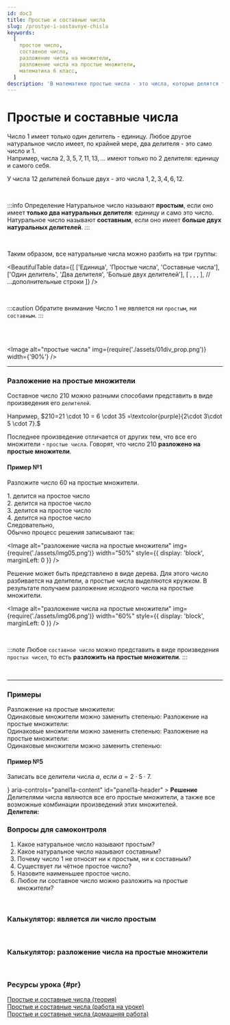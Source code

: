 ```yaml
---
id: doc3
title: Простые и составные числа
slug: /prostye-i-sostavnye-chisla
keywords:
  [
    простое число,
    составное число,
    разложение числа на множители,
    разложение числа на простые множители,
    математика 6 класс,
  ]
description: 'В математике простые числа - это числа, которые делятся только на себя и на единицу, в то время как составные числа имеют дополнительные делители. Разложение числа на простые множители помогает упростить математические операции и лучше понимать свойства чисел.'
---
```



# Простые и составные числа

Число $1$ имеет только один делитель - единицу. Любое другое натуральное число имеет, по крайней мере, два делителя - это само число и $1$. <br />
Например, числа $2,3,5,7,11,13, ...$ имеют только по $2$ делителя: единицу и самого себя.

<TeX math="3:3=1;\quad 3:1=3." block />

У числа $12$ делителей больше двух - это числа $1,2,3,4,6,12.$

<br />

:::info Определение
Натуральное число называют **простым**, если оно имеет **только два натуральных делителя**: единицу и само это число.<br />
Натуральное число называют **составным**, если оно имеет **больше двух натуральных делителей**.
:::

<br />

Таким образом, все натуральные числа можно разбить на три группы:

<BeautifulTable
  data={[
    ['Единица', 'Простые числа', 'Составные числа'],
    ['Один делитель', 'Два делителя', 'Больше двух делителей'],
    [
      <TeX math="1" />,
      <TeX math="2, 3, 5, 7, 11, 13,..." />,
      <TeX math="4, 6, 8, 9, 10, 12, ...," />,
    ],
    // ...дополнительные строки
  ]}
/>

<br />

:::caution Обратите внимание
Число $1$ не является ни `простым`, ни `составным`.
:::

<br />
<br />

<Image
  alt="простые числа"
  img={require('./assets/01div_prop.png')}
  width={'90%'}
/>

<hr />

### Разложение на простые множители

Составное число $210$ можно разными способами представить в виде произведения его `делителей`.<br />

Например, $210=21 \cdot 10 = 6 \cdot 35 =\textcolor{purple}{2\cdot 3\cdot 5 \cdot 7}.$<br />

Последнее произведение отличается от других тем, что все его множители - `простые
числа`. Говорят, что число $210$ **разложено на простые множители**.

#### Пример №1

Разложите число $60$ на простые множители.

<Tabs>
  <TabItem value="Пример 1" label="I-ый способ" default>
   1. <TeX math="60"  /> делится на простое число <TeX math="2\!:\quad  60:2=30." /> <br/>
   2. <TeX math="30"  /> делится на простое число <TeX math="2\!:\quad  30:2=15." /><br/>
   3. <TeX math="15"  /> делится на простое число <TeX math="3\!:\quad  15:3=5." /><br/>
   4. <TeX math="5"  /> делится на простое число <TeX math="5\!:\quad\;\;  5:5=1." /><br/>
   Следовательно, <TeX math="60=2\cdot 2 \cdot 3 \cdot 5=2^2 \cdot 3 \cdot 5." /><br/>
   Обычно процесс решения записывают так:

<Image
  alt="разложение числа на простые множители"
  img={require('./assets/img05.png')}
  width="50%"
  style={{ display: 'block', marginLeft: 0 }}
/>

  </TabItem>
<TabItem value="Пример №2" label="II-ой способ">
Решение может быть представлено в виде дерева. 
Для этого число разбивается на делители, а простые числа выделяются кружком. В результате получаем разложение исходного числа на простые множители.

<Image
  alt="разложение числа на простые множители"
  img={require('./assets/img06.png')}
  width="60%"
  style={{ display: 'block', marginLeft: 0 }}
/>

  </TabItem>

</Tabs>

<br />

:::note
Любое `составное число` можно представить в виде произведения `простых чисел`, то есть **разложить на простые множители**.
:::

<br />

<hr />

### Примеры

<Tabs>
  <TabItem value="Пример 1" label="Пример №2" default>
   Разложение на простые множители: <TeX math="18=2 \cdot 3 \cdot 3"  /><br />
   Одинаковые множители можно заменить степенью: <TeX math="18=2 \cdot 3^2"  />

  </TabItem>
<TabItem value="Пример №2" label="Пример №3">
   Разложение на простые множители: <TeX math="80=2 \cdot 2 \cdot 2 \cdot 2 \cdot 5"  /><br />
   Одинаковые множители можно заменить степенью: <TeX math="80=2^4 \cdot 5"  />

  </TabItem>
  
  <TabItem value="Пример №3" label="Пример №4">
   Разложение на простые множители: <TeX math="81=3 \cdot 3 \cdot 3 \cdot 3"  /><br />
   Одинаковые множители можно заменить степенью: <TeX math="81=3^4"  />

  </TabItem>

</Tabs>

#### Пример №5

Записать все делители числа $a$, если $a=2\cdot 5 \cdot 7.$<br />

<Accordion>
  <AccordionSummary
    expandIcon={<ExpandMoreIcon />}
    aria-controls="panel1a-content"
    id="panel1a-header"
  >
    <Typography>
      <b>Решение</b>
    </Typography>
  </AccordionSummary>
  <AccordionDetails>
    <Typography>
      Делителями числа являются все его простые множители, а также все возможные
      комбинации произведений этих множителей.
      <br />
      <b>Делители:</b> <TeX math="\{1, 2,5,7,10,14,35,70\}" />
    </Typography>
  </AccordionDetails>
</Accordion>

<br />

### Вопросы для самоконтроля

1. Какое натуральное число называют простым?
2. Какое натуральное число называют составным?
3. Почему число $1$ не относят ни к простым, ни к составным?
4. Существует ли чётное простое число?
5. Назовите наименьшее простое число.
6. Любое ли составное число можно разложить на простые множители?

<br />

### Калькулятор: является ли число простым

<IsPrime />

<br />

### Калькулятор: разложение числа на простые множители

<PrimeFactors />

<br />

### Ресурсы урока {#pr}

[Простые и составные числа (теория)](./assets/03prostye-i-sostavnye-chisla-theory.pdf) <br />
[Простые и составные числа (работа на уроке)](./assets/03prostye-i-sostavnye-chisla-lesson.pdf) <br />
[Простые и составные числа (домашняя работа)](./assets/03prostye-i-sostavnye-chisla-homework.pdf)
